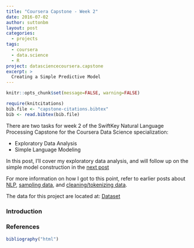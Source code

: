 ```yaml
---
title: "Coursera Capstone - Week 2"
date: 2016-07-02
author: suttonbm
layout: post
categories:
  - projects
tags:
  - coursera
  - data.science
  - R
project: datasciencecoursera.capstone
excerpt: >
  Creating a Simple Predictive Model
---
```


```r
knitr::opts_chunk$set(message=FALSE, warning=FALSE)

require(knitcitations)
bib.file <- "capstone-citations.bibtex"
bib <- read.bibtex(bib.file)
```

There are two tasks for week 2 of the SwiftKey Natural Language Processing Capstone for the Coursera Data Science specialization:

  * Exploratory Data Analysis
  * Simple Language Modeling

In this post, I'll cover my exploratory data analysis, and will follow up on the simple model construction in the [next post]({{ base.url }}/2016/07/nlp_simple_model/)

For more information on how I got to this point, refer to earlier posts about [NLP]({{ base.url }}/2016/06/nlp_intro/), [sampling data]({{ base.url }}/2016/06/sampling_data/), and [cleaning/tokenizing data]({{ base.url }}/2016/06/tokenize_clean_data/).

The data for this project are located at: [Dataset](https://d396qusza40orc.cloudfront.net/dsscapstone/dataset/Coursera-SwiftKey.zip)

### Introduction



### References
```r
bibliography("html")
```
